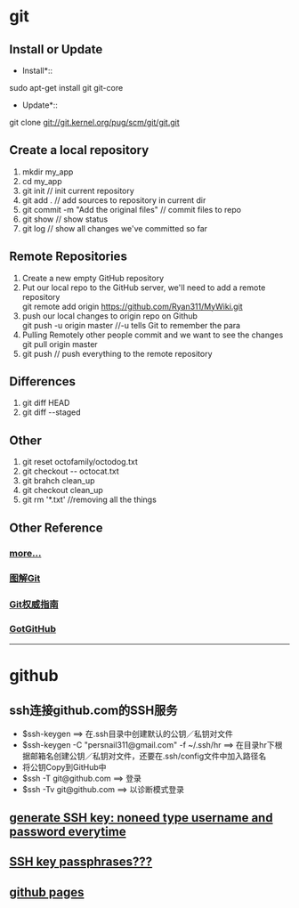 = git =
== Install or Update ==
*Install*::
sudo apt-get install git git-core

*Update*::
git clone git://git.kernel.org/pug/scm/git/git.git

== Create a local repository ==
# mkdir my_app
# cd my_app
# git init  // init current repository
# git add . // add sources to repository in current dir
# git commit -m "Add the original files"    // commit files to repo
# git show  // show status
# git log   // show all changes we've committed so far

== Remote Repositories ==
# Create a new empty GitHub repository
# Put our local repo to the GitHub server, we'll need to add a remote repository<br>git remote add origin https://github.com/Ryan311/MyWiki.git
# push our local changes to origin repo on Github<br>git push -u origin master   //-u tells Git to remember the para
# Pulling Remotely  other people commit and we want to see the changes<br>git pull origin master
# git push  // push everything to the remote repository

== Differences ==
# git diff HEAD
# git diff --staged

== Other ==
# git reset octofamily/octodog.txt
# git checkout -- octocat.txt
# git brahch clean_up
# git checkout clean_up
# git rm '*.txt'    //removing all the things

== Other Reference ==
=== [[http://josephj.com/entry.php?id=308|more...]] ===
=== [[http://marklodato.github.io/visual-git-guide/index-zh-cn.html#basic-usage|图解Git]] ===
=== [[http://www.worldhello.net/gotgit/|Git权威指南]] ===
=== [[http://www.worldhello.net/doc/|GotGitHub]] ===

----------------------------------------------------------------------------------------------------------------------------------------
= github =
== ssh连接github.com的SSH服务 ==
*   $ssh-keygen ==> 在.ssh目录中创建默认的公钥／私钥对文件
*   $ssh-keygen -C "persnail311@gmail.com" -f ~/.ssh/hr ==> 在目录hr下根据邮箱名创建公钥／私钥对文件，还要在.ssh/config文件中加入路径名
*   将公钥Copy到GitHub中
*   $ssh -T git@github.com ==> 登录
*   $ssh -Tv git@github.com ==> 以诊断模式登录

== [[https://help.github.com/articles/generating-ssh-keys|generate SSH key: noneed type username and password everytime]] ==
== [[https://help.github.com/articles/working-with-ssh-key-passphrases|SSH key passphrases???]] ==
== [[http://pages.github.com/|github pages]] ==

